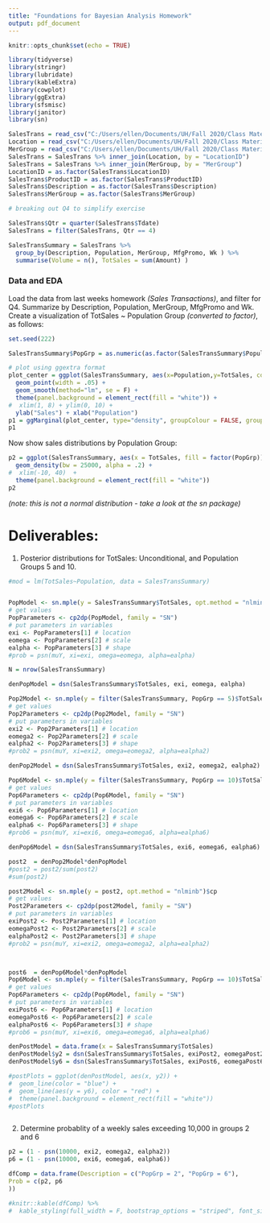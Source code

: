```yaml
---
title: "Foundations for Bayesian Analysis Homework"
output: pdf_document
---
```


```r
knitr::opts_chunk$set(echo = TRUE)
```

```r

library(tidyverse)
library(stringr)
library(lubridate)
library(kableExtra)
library(cowplot)
library(ggExtra)
library(sfsmisc)
library(janitor)
library(sn)

```

```r

SalesTrans = read_csv("C:/Users/ellen/Documents/UH/Fall 2020/Class Materials/Section II/Class 1/Data/Sales.csv")
Location = read_csv("C:/Users/ellen/Documents/UH/Fall 2020/Class Materials/Section II/Class 1/Data/Location.csv")
MerGroup = read_csv("C:/Users/ellen/Documents/UH/Fall 2020/Class Materials/Section II/Class 1/Data/MerGroup.csv")
SalesTrans = SalesTrans %>% inner_join(Location, by = "LocationID")
SalesTrans = SalesTrans %>% inner_join(MerGroup, by = "MerGroup")
LocationID = as.factor(SalesTrans$LocationID)
SalesTrans$ProductID = as.factor(SalesTrans$ProductID)
SalesTrans$Description = as.factor(SalesTrans$Description)
SalesTrans$MerGroup = as.factor(SalesTrans$MerGroup)

# breaking out Q4 to simplify exercise

SalesTrans$Qtr = quarter(SalesTrans$Tdate)
SalesTrans = filter(SalesTrans, Qtr == 4)

```

```r
SalesTransSummary = SalesTrans %>% 
  group_by(Description, Population, MerGroup, MfgPromo, Wk ) %>% 
  summarise(Volume = n(), TotSales = sum(Amount) )

```
### Data and EDA

Load the data from last weeks homework *(Sales Transactions)*, and filter for Q4. Summarize by Description, Population, MerGroup, MfgPromo and Wk. Create a visualization of TotSales ~ Population Group *(converted to factor)*, as follows:
```r

set.seed(222)

SalesTransSummary$PopGrp = as.numeric(as.factor(SalesTransSummary$Population))

# plot using ggextra format
plot_center = ggplot(SalesTransSummary, aes(x=Population,y=TotSales, colour = factor(PopGrp))) + 
  geom_point(width = .05) +
  geom_smooth(method="lm", se = F) +
  theme(panel.background = element_rect(fill = "white")) +  
#  xlim(1, 8) + ylim(0, 10) + 
  ylab("Sales") + xlab("Population")
p1 = ggMarginal(plot_center, type="density", groupColour = FALSE, groupFill = TRUE)
p1
```
Now show sales distributions by Population Group:  
```r

p2 = ggplot(SalesTransSummary, aes(x = TotSales, fill = factor(PopGrp))) + 
  geom_density(bw = 25000, alpha = .2) +
#  xlim(-10, 40)  +
  theme(panel.background = element_rect(fill = "white")) 
p2

```
*(note: this is not a normal distribution - take a look at the sn package)*

# Deliverables:

1. Posterior distributions for TotSales:  Unconditional, and Population Groups 5 and 10. 

```r

#mod = lm(TotSales~Population, data = SalesTransSummary)


PopModel <- sn.mple(y = SalesTransSummary$TotSales, opt.method = "nlminb")$cp
# get values
PopParameters <- cp2dp(PopModel, family = "SN")
# put parameters in variables
exi <- PopParameters[1] # location
eomega <- PopParameters[2] # scale
ealpha <- PopParameters[3] # shape
#prob = psn(muY, xi=exi, omega=eomega, alpha=ealpha)

N = nrow(SalesTransSummary)

denPopModel = dsn(SalesTransSummary$TotSales, exi, eomega, ealpha)

Pop2Model <- sn.mple(y = filter(SalesTransSummary, PopGrp == 5)$TotSales, opt.method = "nlminb")$cp
# get values
Pop2Parameters <- cp2dp(Pop2Model, family = "SN")
# put parameters in variables
exi2 <- Pop2Parameters[1] # location
eomega2 <- Pop2Parameters[2] # scale
ealpha2 <- Pop2Parameters[3] # shape
#prob2 = psn(muY, xi=exi2, omega=eomega2, alpha=ealpha2)

denPop2Model = dsn(SalesTransSummary$TotSales, exi2, eomega2, ealpha2)

Pop6Model <- sn.mple(y = filter(SalesTransSummary, PopGrp == 10)$TotSales, opt.method = "nlminb")$cp
# get values
Pop6Parameters <- cp2dp(Pop6Model, family = "SN")
# put parameters in variables
exi6 <- Pop6Parameters[1] # location
eomega6 <- Pop6Parameters[2] # scale
ealpha6 <- Pop6Parameters[3] # shape
#prob6 = psn(muY, xi=exi6, omega=eomega6, alpha=ealpha6)

denPop6Model = dsn(SalesTransSummary$TotSales, exi6, eomega6, ealpha6)

post2  = denPop2Model*denPopModel
#post2 = post2/sum(post2)
#sum(post2)

post2Model <- sn.mple(y = post2, opt.method = "nlminb")$cp
# get values
Post2Parameters <- cp2dp(post2Model, family = "SN")
# put parameters in variables
exiPost2 <- Post2Parameters[1] # location
eomegaPost2 <- Post2Parameters[2] # scale
ealphaPost2 <- Post2Parameters[3] # shape
#prob2 = psn(muY, xi=exi2, omega=eomega2, alpha=ealpha2)



post6  = denPop6Model*denPopModel
Pop6Model <- sn.mple(y = filter(SalesTransSummary, PopGrp == 10)$TotSales, opt.method = "nlminb")$cp
# get values
Pop6Parameters <- cp2dp(Pop6Model, family = "SN")
# put parameters in variables
exiPost6 <- Pop6Parameters[1] # location
eomegaPost6 <- Pop6Parameters[2] # scale
ealphaPost6 <- Pop6Parameters[3] # shape
#prob6 = psn(muY, xi=exi6, omega=eomega6, alpha=ealpha6)

denPostModel = data.frame(x = SalesTransSummary$TotSales)
denPostModel$y2 = dsn(SalesTransSummary$TotSales, exiPost2, eomegaPost2, ealphaPost2)
denPostModel$y6 = dsn(SalesTransSummary$TotSales, exiPost6, eomegaPost6, ealphaPost6)


```

```r

#postPlots = ggplot(denPostModel, aes(x, y2)) + 
#  geom_line(color = "blue") +
#  geom_line(aes(y = y6), color = "red") +
#  theme(panel.background = element_rect(fill = "white"))
#postPlots



```
2. Determine probablity of a weekly sales exceeding 10,000 in groups 2 and 6


```r

p2 = (1 - psn(10000, exi2, eomega2, ealpha2))
p6 = (1 - psn(10000, exi6, eomega6, ealpha6))

dfComp = data.frame(Description = c("PopGrp = 2", "PopGrp = 6"),
Prob = c(p2, p6
))

#knitr::kable(dfComp) %>%
#  kable_styling(full_width = F, bootstrap_options = "striped", font_size = 9)



```




